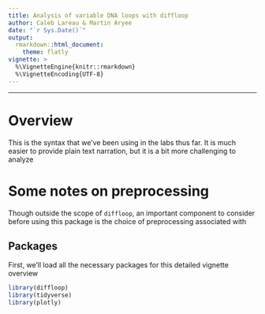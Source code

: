 ```yaml
---
title: Analysis of variable DNA loops with diffloop
author: Caleb Lareau & Martin Aryee
date: "`r Sys.Date()`"
output:
  rmarkdown::html_document:
    theme: flatly
vignette: >
  %\VignetteEngine{knitr::rmarkdown}
  %\VignetteEncoding{UTF-8}
---
```

***

# Overview
This is the syntax that we've been using in the labs thus far. It is much easier to provide plain text narration, but it is a bit more challenging to analyze 

# Some notes on preprocessing
Though outside the scope of `diffloop`, an important component to consider before using this package is the choice of preprocessing associated with 

## Packages
First, we'll load all the necessary packages for this detailed vignette overview

```r
library(diffloop)
library(tidyverse)
library(plotly)
```
